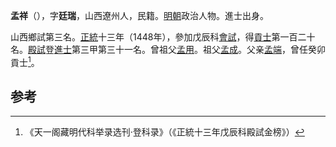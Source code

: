 '''孟祥'''（{{bd|1422年||？}}），字'''廷瑞'''，山西遼州人，民籍。[[明朝|明朝]]政治人物。進士出身。

山西鄉試第三名。[[正统_(年号)|正統]]十三年（1448年），參加戊辰科[[會試|會試]]，得[[貢士|貢士]]第一百二十名。[[殿試|殿試]]登[[進士|進士]]第三甲第三十一名。曾祖父[[孟用|孟用]]。祖父[[孟成|孟成]]。父亲[[孟端|孟端]]，曾任癸卯貢士<ref>《天一阁藏明代科举录选刊·登科录》（《正統十三年戊辰科殿試金榜》）</ref>。

==参考==
{{reflist}}
{{明朝人物小作品}}
{{正統十三年戊辰科殿試金榜}}